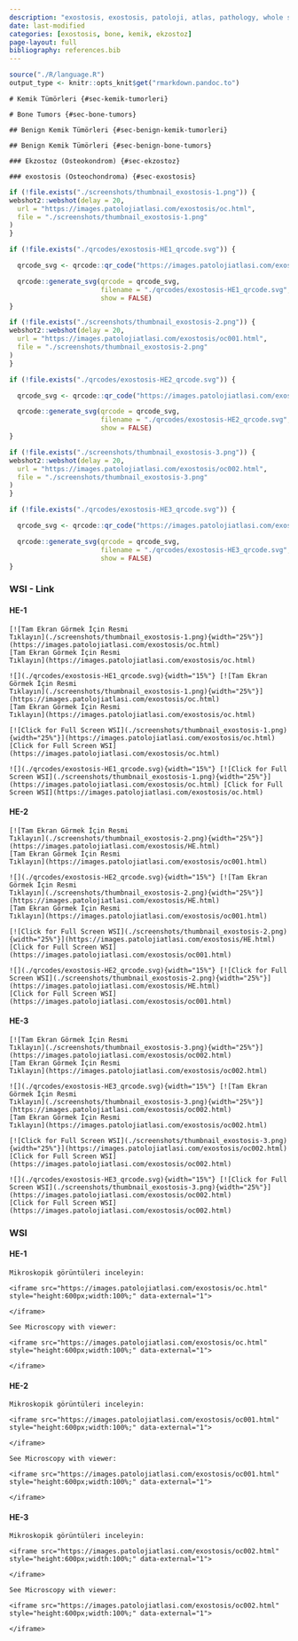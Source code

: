 ```yaml
---
description: "exostosis, exostosis, patoloji, atlas, pathology, whole slide image"
date: last-modified
categories: [exostosis, bone, kemik, ekzostoz]
page-layout: full
bibliography: references.bib
---
```


```r

source("./R/language.R")
output_type <- knitr::opts_knit$get("rmarkdown.pandoc.to")

```

```asis

# Kemik Tümörleri {#sec-kemik-tumorleri}
```



```asis

# Bone Tumors {#sec-bone-tumors}
```


```asis

## Benign Kemik Tümörleri {#sec-benign-kemik-tumorleri}
```


```asis

## Benign Kemik Tümörleri {#sec-benign-bone-tumors}
```




```asis

### Ekzostoz (Osteokondrom) {#sec-ekzostoz}
```



```asis

### exostosis (Osteochondroma) {#sec-exostosis}
```




```r
if (!file.exists("./screenshots/thumbnail_exostosis-1.png")) {
webshot2::webshot(delay = 20,
  url = "https://images.patolojiatlasi.com/exostosis/oc.html",
  file = "./screenshots/thumbnail_exostosis-1.png"
)
}
```


```r
if (!file.exists("./qrcodes/exostosis-HE1_qrcode.svg")) {

  qrcode_svg <- qrcode::qr_code("https://images.patolojiatlasi.com/exostosis/oc.html")

  qrcode::generate_svg(qrcode = qrcode_svg,
                       filename = "./qrcodes/exostosis-HE1_qrcode.svg",
                       show = FALSE)
}
```



```r
if (!file.exists("./screenshots/thumbnail_exostosis-2.png")) {
webshot2::webshot(delay = 20,
  url = "https://images.patolojiatlasi.com/exostosis/oc001.html",
  file = "./screenshots/thumbnail_exostosis-2.png"
)
}
```



```r
if (!file.exists("./qrcodes/exostosis-HE2_qrcode.svg")) {

  qrcode_svg <- qrcode::qr_code("https://images.patolojiatlasi.com/exostosis/oc001.html")

  qrcode::generate_svg(qrcode = qrcode_svg,
                       filename = "./qrcodes/exostosis-HE2_qrcode.svg",
                       show = FALSE)
}
```




```r
if (!file.exists("./screenshots/thumbnail_exostosis-3.png")) {
webshot2::webshot(delay = 20,
  url = "https://images.patolojiatlasi.com/exostosis/oc002.html",
  file = "./screenshots/thumbnail_exostosis-3.png"
)
}
```


```r
if (!file.exists("./qrcodes/exostosis-HE3_qrcode.svg")) {

  qrcode_svg <- qrcode::qr_code("https://images.patolojiatlasi.com/exostosis/oc002.html")

  qrcode::generate_svg(qrcode = qrcode_svg,
                       filename = "./qrcodes/exostosis-HE3_qrcode.svg",
                       show = FALSE)
}
```





::::: panel-tabset


### WSI - Link

#### HE-1

:::: {.content-hidden when-format="pdf"}




```asis

[![Tam Ekran Görmek İçin Resmi
Tıklayın](./screenshots/thumbnail_exostosis-1.png){width="25%"}](https://images.patolojiatlasi.com/exostosis/oc.html)
[Tam Ekran Görmek İçin Resmi
Tıklayın](https://images.patolojiatlasi.com/exostosis/oc.html)
```






::::





:::: {.content-visible when-format="pdf"}




```asis

![](./qrcodes/exostosis-HE1_qrcode.svg){width="15%"} [![Tam Ekran Görmek İçin Resmi
Tıklayın](./screenshots/thumbnail_exostosis-1.png){width="25%"}](https://images.patolojiatlasi.com/exostosis/oc.html)
[Tam Ekran Görmek İçin Resmi
Tıklayın](https://images.patolojiatlasi.com/exostosis/oc.html)
```





::::




:::: {.content-hidden when-format="pdf"}



```asis

[![Click for Full Screen WSI](./screenshots/thumbnail_exostosis-1.png){width="25%"}](https://images.patolojiatlasi.com/exostosis/oc.html) [Click for Full Screen WSI](https://images.patolojiatlasi.com/exostosis/oc.html)
```





::::





:::: {.content-visible when-format="pdf"}



```asis

![](./qrcodes/exostosis-HE1_qrcode.svg){width="15%"} [![Click for Full Screen WSI](./screenshots/thumbnail_exostosis-1.png){width="25%"}](https://images.patolojiatlasi.com/exostosis/oc.html) [Click for Full Screen WSI](https://images.patolojiatlasi.com/exostosis/oc.html)
```






::::

#### HE-2




:::: {.content-hidden when-format="pdf"}




```asis

[![Tam Ekran Görmek İçin Resmi
Tıklayın](./screenshots/thumbnail_exostosis-2.png){width="25%"}](https://images.patolojiatlasi.com/exostosis/HE.html)
[Tam Ekran Görmek İçin Resmi
Tıklayın](https://images.patolojiatlasi.com/exostosis/oc001.html)
```




::::





:::: {.content-visible when-format="pdf"}




```asis

![](./qrcodes/exostosis-HE2_qrcode.svg){width="15%"} [![Tam Ekran Görmek İçin Resmi
Tıklayın](./screenshots/thumbnail_exostosis-2.png){width="25%"}](https://images.patolojiatlasi.com/exostosis/HE.html)
[Tam Ekran Görmek İçin Resmi
Tıklayın](https://images.patolojiatlasi.com/exostosis/oc001.html)
```





::::




:::: {.content-hidden when-format="pdf"}


```asis

[![Click for Full Screen WSI](./screenshots/thumbnail_exostosis-2.png){width="25%"}](https://images.patolojiatlasi.com/exostosis/HE.html)
[Click for Full Screen WSI](https://images.patolojiatlasi.com/exostosis/oc001.html)
```




::::





:::: {.content-visible when-format="pdf"}


```asis

![](./qrcodes/exostosis-HE2_qrcode.svg){width="15%"} [![Click for Full Screen WSI](./screenshots/thumbnail_exostosis-2.png){width="25%"}](https://images.patolojiatlasi.com/exostosis/HE.html)
[Click for Full Screen WSI](https://images.patolojiatlasi.com/exostosis/oc001.html)
```





::::



#### HE-3




:::: {.content-hidden when-format="pdf"}



```asis

[![Tam Ekran Görmek İçin Resmi
Tıklayın](./screenshots/thumbnail_exostosis-3.png){width="25%"}](https://images.patolojiatlasi.com/exostosis/oc002.html)
[Tam Ekran Görmek İçin Resmi
Tıklayın](https://images.patolojiatlasi.com/exostosis/oc002.html)
```





::::





:::: {.content-visible when-format="pdf"}



```asis

![](./qrcodes/exostosis-HE3_qrcode.svg){width="15%"} [![Tam Ekran Görmek İçin Resmi
Tıklayın](./screenshots/thumbnail_exostosis-3.png){width="25%"}](https://images.patolojiatlasi.com/exostosis/oc002.html)
[Tam Ekran Görmek İçin Resmi
Tıklayın](https://images.patolojiatlasi.com/exostosis/oc002.html)
```






::::




:::: {.content-hidden when-format="pdf"}



```asis

[![Click for Full Screen WSI](./screenshots/thumbnail_exostosis-3.png){width="25%"}](https://images.patolojiatlasi.com/exostosis/oc002.html)
[Click for Full Screen WSI](https://images.patolojiatlasi.com/exostosis/oc002.html)
```





::::





:::: {.content-visible when-format="pdf"}



```asis

![](./qrcodes/exostosis-HE3_qrcode.svg){width="15%"} [![Click for Full Screen WSI](./screenshots/thumbnail_exostosis-3.png){width="25%"}](https://images.patolojiatlasi.com/exostosis/oc002.html)
[Click for Full Screen WSI](https://images.patolojiatlasi.com/exostosis/oc002.html)
```






::::



### WSI

#### HE-1


```asis

Mikroskopik görüntüleri inceleyin:

<iframe src="https://images.patolojiatlasi.com/exostosis/oc.html" style="height:600px;width:100%;" data-external="1">

</iframe>
```


```asis

See Microscopy with viewer:

<iframe src="https://images.patolojiatlasi.com/exostosis/oc.html" style="height:600px;width:100%;" data-external="1">

</iframe>
```


#### HE-2


```asis

Mikroskopik görüntüleri inceleyin:

<iframe src="https://images.patolojiatlasi.com/exostosis/oc001.html" style="height:600px;width:100%;" data-external="1">

</iframe>
```



```asis

See Microscopy with viewer:

<iframe src="https://images.patolojiatlasi.com/exostosis/oc001.html" style="height:600px;width:100%;" data-external="1">

</iframe>
```

#### HE-3




```asis

Mikroskopik görüntüleri inceleyin:

<iframe src="https://images.patolojiatlasi.com/exostosis/oc002.html" style="height:600px;width:100%;" data-external="1">

</iframe>
```


```asis

See Microscopy with viewer:

<iframe src="https://images.patolojiatlasi.com/exostosis/oc002.html" style="height:600px;width:100%;" data-external="1">

</iframe>
```



:::::



